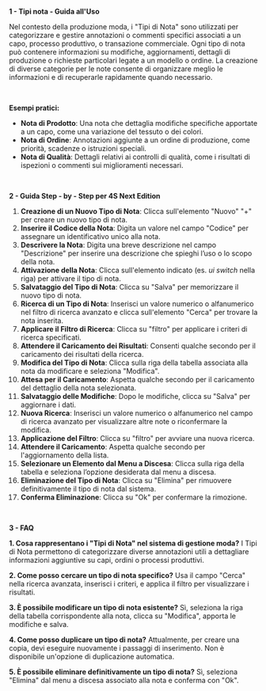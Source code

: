 **1 - Tipi nota - Guida all'Uso**

Nel contesto della produzione moda, i "Tipi di Nota" sono utilizzati per categorizzare e gestire annotazioni o commenti specifici associati a un capo, processo produttivo, o transazione commerciale. Ogni tipo di nota può contenere informazioni su modifiche, aggiornamenti, dettagli di produzione o richieste particolari legate a un modello o ordine. La creazione di diverse categorie per le note consente di organizzare meglio le informazioni e di recuperarle rapidamente quando necessario.

 

**Esempi pratici:**

* **Nota di Prodotto**: Una nota che dettaglia modifiche specifiche apportate a un capo, come una variazione del tessuto o dei colori.
* **Nota di Ordine**: Annotazioni aggiunte a un ordine di produzione, come priorità, scadenze o istruzioni speciali.
* **Nota di Qualità**: Dettagli relativi ai controlli di qualità, come i risultati di ispezioni o commenti sui miglioramenti necessari.

 

**2 - Guida Step - by - Step per 4S Next Edition**

1. **Creazione di un Nuovo Tipo di Nota**: Clicca sull'elemento "Nuovo" "+" per creare un nuovo tipo di nota.
2. **Inserire il Codice della Nota**: Digita un valore nel campo "Codice" per assegnare un identificativo unico alla nota.
3. **Descrivere la Nota**: Digita una breve descrizione nel campo "Descrizione" per inserire una descrizione che spieghi l’uso o lo scopo della nota.
4. **Attivazione della Nota**: Clicca sull'elemento indicato (es. *ui switch* nella riga) per attivare il tipo di nota.
5. **Salvataggio del Tipo di Nota**: Clicca su "Salva" per memorizzare il nuovo tipo di nota.
6. **Ricerca di un Tipo di Nota**: Inserisci un valore numerico o alfanumerico nel filtro di ricerca avanzato e clicca sull'elemento "Cerca" per trovare la nota inserita.
7. **Applicare il Filtro di Ricerca**: Clicca su "filtro" per applicare i criteri di ricerca specificati.
8. **Attendere il Caricamento dei Risultati**: Consenti qualche secondo per il caricamento dei risultati della ricerca.
9. **Modifica del Tipo di Nota**: Clicca sulla riga della tabella associata alla nota da modificare e seleziona "Modifica".
10. **Attesa per il Caricamento**: Aspetta qualche secondo per il caricamento del dettaglio della nota selezionata.
11. **Salvataggio delle Modifiche**: Dopo le modifiche, clicca su "Salva" per aggiornare i dati.
12. **Nuova Ricerca**: Inserisci un valore numerico o alfanumerico nel campo di ricerca avanzato per visualizzare altre note o riconfermare la modifica.
13. **Applicazione del Filtro**: Clicca su "filtro" per avviare una nuova ricerca.
14. **Attendere il Caricamento**: Aspetta qualche secondo per l'aggiornamento della lista.
15. **Selezionare un Elemento dal Menu a Discesa**: Clicca sulla riga della tabella e seleziona l’opzione desiderata dal menu a discesa.
16. **Eliminazione del Tipo di Nota**: Clicca su "Elimina" per rimuovere definitivamente il tipo di nota dal sistema.
17. **Conferma Eliminazione**: Clicca su "Ok" per confermare la rimozione.

 

**3 - FAQ**

**1. Cosa rappresentano i "Tipi di Nota" nel sistema di gestione moda?** I Tipi di Nota permettono di categorizzare diverse annotazioni utili a dettagliare informazioni aggiuntive su capi, ordini o processi produttivi.

**2. Come posso cercare un tipo di nota specifico?** Usa il campo "Cerca" nella ricerca avanzata, inserisci i criteri, e applica il filtro per visualizzare i risultati.

**3. È possibile modificare un tipo di nota esistente?** Sì, seleziona la riga della tabella corrispondente alla nota, clicca su "Modifica", apporta le modifiche e salva.

**4. Come posso duplicare un tipo di nota?** Attualmente, per creare una copia, devi eseguire nuovamente i passaggi di inserimento. Non è disponibile un'opzione di duplicazione automatica.

**5. È possibile eliminare definitivamente un tipo di nota?** Sì, seleziona "Elimina" dal menu a discesa associato alla nota e conferma con "Ok".